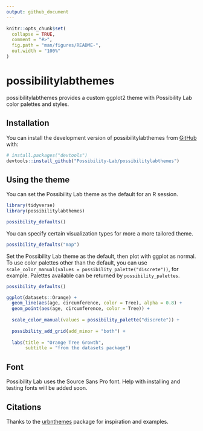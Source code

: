 ```yaml
---
output: github_document
---
```


<!-- README.md is generated from README.Rmd. Please edit that file -->

```r
knitr::opts_chunk$set(
  collapse = TRUE,
  comment = "#>",
  fig.path = "man/figures/README-",
  out.width = "100%"
)
```

# possibilitylabthemes

<!-- badges: start -->
<!-- badges: end -->

possibilitylabthemes provides a custom ggplot2 theme with Possibility Lab color palettes and styles. 

## Installation

You can install the development version of possibilitylabthemes from [GitHub](https://github.com/) with:

``` r
# install.packages("devtools")
devtools::install_github("Possibility-Lab/possibilitylabthemes")
```

## Using the theme

You can set the Possibility Lab theme as the default for an R session. 

```r
library(tidyverse)
library(possibilitylabthemes)

possibility_defaults()
```

You can specify certain visualization types for more a more tailored theme.

```r
possibility_defaults("map")
```


Set the Possibility Lab theme as the default, then plot with ggplot as normal. 
To use color palettes other than the default, you can use 
`scale_color_manual(values = possibility_palette("discrete"))`, for example. 
Palettes available can be returned by `possibility_palettes`.

```r
possibility_defaults()

ggplot(datasets::Orange) +
  geom_line(aes(age, circumference, color = Tree), alpha = 0.8) +
  geom_point(aes(age, circumference, color = Tree)) +
  
  scale_color_manual(values = possibility_palette("discrete")) +
  
  possibility_add_grid(add_minor = "both") +
  
  labs(title = "Orange Tree Growth",
       subtitle = "from the datasets package")
```

## Font
Possibility Lab uses the Source Sans Pro font. Help with installing and 
testing fonts will be added soon. 

## Citations
Thanks to the [urbnthemes](https://github.com/UrbanInstitute/urbnthemes) package for inspiration and examples. 
